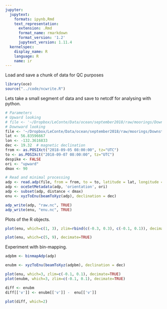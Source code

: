 ```yaml
---
jupyter:
  jupytext:
    formats: ipynb,Rmd
    text_representation:
      extension: .Rmd
      format_name: rmarkdown
      format_version: '1.2'
      jupytext_version: 1.11.4
  kernelspec:
    display_name: R
    language: R
    name: ir
---
```


Load and save a chunk of data for QC purposes

```r
library(oce)
source("../code/ncwrite.R")
```

Lets take a small segment of data and save to netcdf for analysing with python.

```r
# Parameters
# Upward looking
# file <- '~/Dropbox/LeConte/Data/ocean/september2018/raw/moorings/Downstream_Deep/ADCP/15645000.000'
# Downward looking
file <- '~/Dropbox/LeConte/Data/ocean/september2018/raw/moorings/Downstream_Deep/ADCP/SN_54000.000'
lat <- 56.83596667
lon <- -132.3616833
dec <- 19.32  # magnetic declination
from <- as.POSIXct("2018-09-05 08:00:00", tz="UTC")
to <- as.POSIXct("2018-09-07 08:00:00", tz="UTC")
despike <- FALSE
ori <- "upward"
dmax <- 90

# Read and minimal processing
adp <- read.adp(file, from = from, to = to, latitude = lat, longitude = lon, despike = despike)
adp <- oceSetMetadata(adp, 'orientation', ori)
adp <- subset(adp, distance < dmax)
enu <- xyzToEnu(beamToXyz(adp), declination = dec)
```

```r
adp_write(adp, "raw.nc", TRUE)
adp_write(enu, "enu.nc", TRUE)
```

Plots of the R objects.

```r
plot(enu, which=c(1, 3), zlim=rbind(c(-0.3, 0.3), c(-0.1, 0.1)), decimate=TRUE)
```

```r
plot(enu, which=c(5, 9), decimate=TRUE)
```

Experiment with bin-mapping.

```r
adpbm <- binmapAdp(adp)
```

```r
enubm <- xyzToEnu(beamToXyz(adpbm), declination = dec)
```

```r
plot(enu, which=3, zlim=c(-0.1, 0.1), decimate=TRUE)
plot(enubm, which=3, zlim=c(-0.1, 0.1), decimate=TRUE)
```

```r
diff <- enubm
diff[['v']] <- enubm[['v']] -  enu[['v']]

plot(diff, which=2)
```

```r

```
